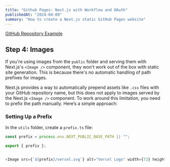 ```yaml
---
title: "Github Pages: Next.js with Workflow and OAuth"
publishedAt: "2024-04-09"
summary: "How to create a Next.js static GitHub Pages website"
---
```


[GitHub Repository Example](https://github.com/DaveAldon/Next.js-and-GitHub-Pages-Example)

## Step 4: Images

If you're using images from the `public` folder and serving them with Next.js's `<Image />` component, they won't work out of the box with static site generation. This is because there's no automatic handling of path prefixes for images.

Next.js provides a way to automatically prepend assets like `.css` files with your GitHub repository name, but this does not apply to images served by the Next.js `<Image />` component. To work around this limitation, you need to prefix the path manually. Here’s a simple approach:

### Setting Up a Prefix

In the `utils` folder, create a `prefix.ts` file:

```typescript
const prefix = process.env.NEXT_PUBLIC_BASE_PATH || "";

export { prefix };
```

```typescript

<Image src={`${prefix}/vercel.svg`} alt="Vercel Logo" width={72} height={16} />

```
